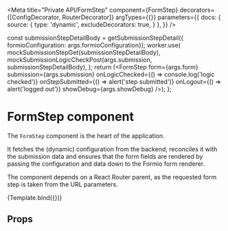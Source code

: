 



<Meta
  title="Private API/FormStep"
  component={FormStep}
  decorators={[ConfigDecorator, RouterDecorator]}
  argTypes={{}}
  parameters={{
    docs: {
      source: {
        type: 'dynamic',
        excludeDecorators: true,
      }
    },
  }}
/>

  const submissionStepDetailBody = getSubmissionStepDetail({
    formioConfiguration: args.formioConfiguration});
  worker.use(
    mockSubmissionStepGet(submissionStepDetailBody),
    mockSubmissionLogicCheckPost(args.submission, submissionStepDetailBody),
  );
  return (<FormStep
    form={args.form}
    submission={args.submission}
    onLogicChecked={() => console.log('logic checked')}
    onStepSubmitted={() => alert('step submitted')}
    onLogout={() => alert('logged out')}
    showDebug={args.showDebug}
  />);
};

# FormStep component

The `FormStep` component is the heart of the application.

It fetches the (dynamic) configuration from the backend, reconciles it with the submission
data and ensures that the form fields are rendered by passing the configuration and data
down to the Formio form renderer.

The component depends on a React Router parent, as the requested form step is taken from
the URL parameters.

<Canvas>
  <Story
    name="Default"
    args={{
      formioConfiguration: {
        display: 'form',
        components: [
          {
            type: 'textfield',
            key: 'text1',
            label: 'Simple text field',
            description: 'A help text for the text field',
          },
          {
            type: 'radio',
            key: 'radio1',
            label: 'Radio choices',
            values: [
              {value: 'option1', label: 'Option1'},
              {value: 'option2', label: 'Option2'},
            ]
          }
        ]
      },
      routerArgs: {
        route: '/stap/:step',
        initialEntries: ['/stap/step-1'],
      },
      form: getForm(),
      submission: getSubmission(),
      showDebug: false,
    }}
  >
    {Template.bind({})}
  </Story>
</Canvas>

## Props

<ArgsTable of={FormStep} />
